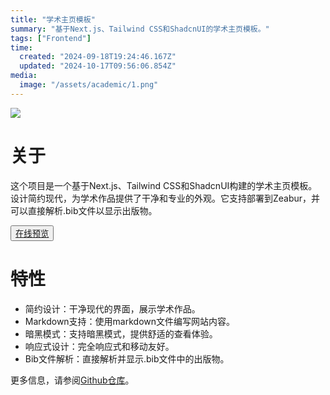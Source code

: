 ```yaml
---
title: "学术主页模板"
summary: "基于Next.js、Tailwind CSS和ShadcnUI的学术主页模板。"
tags: ["Frontend"]
time:
  created: "2024-09-18T19:24:46.167Z"
  updated: "2024-10-17T09:56:06.854Z"
media:
  image: "/assets/academic/1.png"
---
```


<Image src='/assets/academic/1.png'/>

# 关于

这个项目是一个基于Next.js、Tailwind CSS和ShadcnUI构建的学术主页模板。设计简约现代，为学术作品提供了干净和专业的外观。它支持部署到Zeabur，并可以直接解析.bib文件以显示出版物。

<button className="bg-black-a1 dark:bg-white-a1 px-4 py-2 mt-4 rounded-md"> <a href='https://academic.anxn.me' target="_blank">在线预览</a> </button>

# 特性
- 简约设计：干净现代的界面，展示学术作品。
- Markdown支持：使用markdown文件编写网站内容。
- 暗黑模式：支持暗黑模式，提供舒适的查看体验。
- 响应式设计：完全响应式和移动友好。
- Bib文件解析：直接解析并显示.bib文件中的出版物。


更多信息，请参阅[Github仓库](https://github.com/anxndsgn/academic-homepage-template)。
